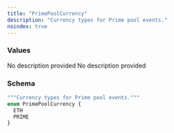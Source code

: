 ```yaml
---
title: "PrimePoolCurrency"
description: "Currency types for Prime pool events."
noindex: true
---
```


### Values

<ResponseField name="ETH" type="enum">
  No description provided
</ResponseField>

<ResponseField name="PRIME" type="enum">
  No description provided
</ResponseField>

### Schema


```graphql 
"""Currency types for Prime pool events."""
enum PrimePoolCurrency {
  ETH
  PRIME
}
```
